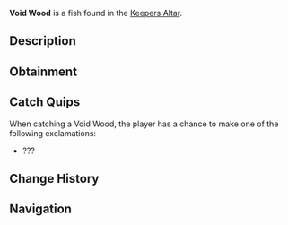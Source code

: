 {{FishInfobox
|image          = Void Wood.png
|rarity         = Legendary
|sea            = First Sea
|location       = [[Keepers Altar]]
|sublocation    = 
|sources        = Fishing Rod
|radar_location = 
|xp             = 35
|weather        = 
|time           = 
|season         = 
|bait           = 
|base_weight    = 0.2
|base_value     = 350
|weight_range   = 0.1
|base_chance    = 0.5
|base_resil     = 100
}}
'''Void Wood''' is a {{Rarity|Legendary}} fish found in the [[Keepers Altar]].

== Description ==
{{Description|Believed to channel the mysteries of the Void, its wood pulses with an enigmatic, otherworldly energy.|Bestiary Entry}}

== Obtainment ==
{{Description|Void Wood is said to be imbued with the altar's enigmatic power.|Bestiary Hint}}
{{Fish Availability|
Keepers Altar
|top_rods      = 
Ethereal Prism Rod\128494.96\255102.87;
Leviathan's Fang Rod\126139.83\299434.98;
Seraphic Rod\122304.07\257211.35;
No-Life Rod\118329.91\269508.9;
Tempest Rod\116256.93\255506.36;
Flimsy Rod\82236.57\414199.98;
Resourceful Rod\99524.73\213735.89;
Destiny Rod\105644.86\251106.62;
Training Rod\67941.61\412117.44;
Fischer's Rod\67219.07\300030.43;
Adventurer's Rod\67046.27\299136.59;
Rod Of The Forgotten Fang\114423.7\254961.54;
Challenger's Rod\109159.73\256261.74;
Rod Of The Depths\102873.25\251346.82;
Rod Of The Exalted One\102289.98\251654.19;
Zeus Rod\99183.32\251920;
Verdant Shear Rod\97042.52\245114.38;
Blazebringer Rod\94154.75\245912.95;
Trident Rod\93293.42\286001.66;
Free Spirit Rod\92600.03\283876;
Depthseeker Rod\88526.71\222618.77;
Avalanche Rod\80122.94\202828.09;
Volcanic Rod\77340.89\223788.84;
Steady Rod\25018.61\76005.49
|recommended   = Ethereal Prism Rod
}}

== Catch Quips ==
When catching a Void Wood, the player has a chance to make one of the following exclamations:
* ???

== Change History ==
{{Change History|{{subst:Current Version}}}}

== Navigation ==
{{Fish Navbox|Keepers Altar}}